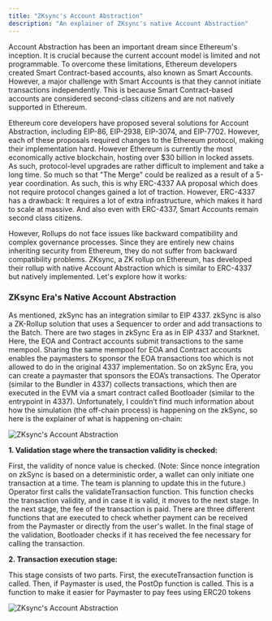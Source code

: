```yaml
---
title: "ZKsync's Account Abstraction"
description: "An explainer of ZKsync's native Account Abstraction"
---
```

Account Abstraction has been an important dream since Ethereum's inception. It is crucial because the current account model is limited and not programmable. To overcome these limitations, Ethereum developers created Smart Contract-based accounts, also known as Smart Accounts. However, a major challenge with Smart Accounts is that they cannot initiate transactions independently. This is because Smart Contract-based accounts are considered second-class citizens and are not natively supported in Ethereum.

Ethereum core developers have proposed several solutions for Account Abstraction, including EIP-86, EIP-2938, EIP-3074, and EIP-7702. However, each of these proposals required changes to the Ethereum protocol, making their implementation hard. However Ethereum is currently the most economically active blockchain, hosting over $30 billion in locked assets. As such, protocol-level upgrades are rather difficult to implement and take a long time. So much so that "The Merge" could be realized as a result of a 5-year coordination. As such, this is why ERC-4337 AA proposal which does not require protocol changes gained a lot of traction. However, ERC-4337 has a drawback: It requires a lot of extra infrastructure, which makes it hard to scale at massive. And also even with ERC-4337, Smart Accounts remain second class citizens. 

However, Rollups do not face issues like backward compatibility and complex governance processes. Since they are entirely new chains inheriting security from Ethereum, they do not suffer from backward compatibility problems. ZKsync, a ZK rollup on Ethereum, has developed their rollup with native Account Abstraction which is similar to ERC-4337 but natively implemented. Let's explore how it works:


### ZKsync Era's Native Account Abstraction
As mentioned, zkSync has an integration similar to EIP 4337. zkSync is also a ZK-Rollup solution that uses a Sequencer to order and add transactions to the Batch. There are two stages in zkSync Era as in EIP 4337 and Starknet. Here, the EOA and Contract accounts submit transactions to the same mempool. Sharing the same mempool for EOA and Contract accounts enables the paymasters to sponsor the EOA transactions too which is not allowed to do in the original 4337 implementation. So on zkSync Era, you can create a paymaster that sponsors the EOA’s transactions. The Operator (similar to the Bundler in 4337) collects transactions, which then are executed in the EVM via a smart contract called Bootloader (similar to the entrypoint in 4337). Unfortunately, I couldn’t find much information about how the simulation (the off-chain process) is happening on the zkSync, so here is the explainer of what is happening on-chain:

![ZKsync's Account Abstraction](./images/zksyncaa1.png)

**1. Validation stage where the transaction validity is checked:**

First, the validity of nonce value is checked. (Note: Since nonce integration on zkSync is based on a deterministic order, a wallet can only initiate one transaction at a time. The team is planning to update this in the future.) Operator first calls the validateTransaction function. This function checks the transaction validity, and in case it is valid, it moves to the next stage. In the next stage, the fee of the transaction is paid. There are three different functions that are executed to check whether payment can be received from the Paymaster or directly from the user's wallet. In the final stage of the validation, Bootloader checks if it has received the fee necessary for calling the transaction. 

**2. Transaction execution stage:**

This stage consists of two parts. First, the executeTransaction function is called. Then, if Paymaster is used, the PostOp function is called. This is a function to make it easier for Paymaster to pay fees using ERC20 tokens

![ZKsync's Account Abstraction](./images/zksyncaa2.png)









